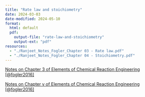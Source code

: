 ```yaml
--- 
title: "Rate law and stoichiometry" 
date: 2024-03-03
date-modified: 2024-05-10
format:
  html: default
  pdf:
    output-file: "rate-law-and-stoichiometry"
    output-ext: "pdf"
resources:
  - "./Ranjeet_Notes_Fogler_Chapter 03 - Rate law.pdf"
  - "./Ranjeet_Notes_Fogler_Chapter 04 - Stoichiometry.pdf"
---
```



[Notes on Chapter 3 of Elements of Chemical Reaction Engineering
[@fogler2016]](./Ranjeet_Notes_Fogler_Chapter 03 - Rate law.pdf)


[Notes on Chapter v of Elements of Chemical Reaction Engineering
[@fogler2016]](./Ranjeet_Notes_Fogler_Chapter 04 - Stoichiometry.pdf)




